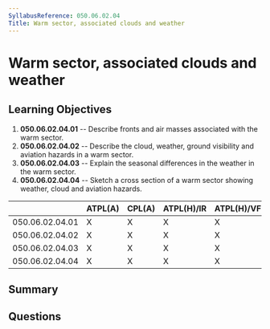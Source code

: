 ```yaml
---
SyllabusReference: 050.06.02.04
Title: Warm sector, associated clouds and weather
---
```


# Warm sector, associated clouds and weather

## Learning Objectives

1.  **050.06.02.04.01** -- Describe fronts and air masses associated with the
    warm sector.
2.  **050.06.02.04.02** -- Describe the cloud, weather, ground visibility and
    aviation hazards in a warm sector.
3.  **050.06.02.04.03** -- Explain the seasonal differences in the weather in the
    warm sector.
4.  **050.06.02.04.04** -- Sketch a cross section of a warm sector showing
    weather, cloud and aviation hazards.

|                 | ATPL(A) | CPL(A) | ATPL(H)/IR | ATPL(H)/VFR | CPL(H) | IR | CBIR(A) |
| --------------- | ------- | ------ | ---------- | ----------- | ------ | -- | ------- |
| 050.06.02.04.01 | X       | X      | X          | X           | X      | X  | X       |
| 050.06.02.04.02 | X       | X      | X          | X           | X      | X  | X       |
| 050.06.02.04.03 | X       | X      | X          | X           | X      | X  | X       |
| 050.06.02.04.04 | X       | X      | X          | X           | X      | X  | X       |

## Summary

## Questions
